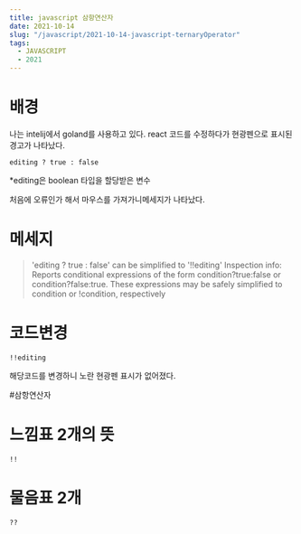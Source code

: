 ```yaml
---
title: javascript 삼항연산자
date: 2021-10-14
slug: "/javascript/2021-10-14-javascript-ternaryOperator"
tags:
  - JAVASCRIPT
  - 2021
--- 
```



# 배경
나는 intelij에서 goland를 사용하고 있다.
react 코드를 수정하다가 
현광펜으로 표시된 경고가 나타났다.

```
editing ? true : false
```
*editing은 boolean 타입을 할당받은 변수

처음에 오류인가 해서 마우스를 가져가니메세지가 나타났다.

# 메세지
>'editing ? true : false' can be simplified to '!!editing' 
 Inspection info: Reports conditional expressions of the form condition?true:false or condition?false:true. These expressions may be safely simplified to condition or !condition, respectively


# 코드변경
 ```
!!editing
 ```
 해당코드를 변경하니 노란 현광펜 표시가 없어졌다.
 
 #삼항연산자
 
 # 느낌표 2개의 뜻
 ```
!!
```

# 물음표 2개 
```
??
```
 
 